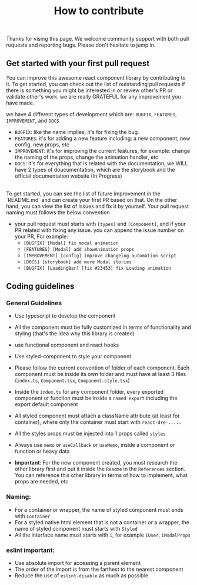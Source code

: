 
<Meta title="Introduction/Contributing" />

<center>
<h1>How to contribute</h1>
</center>
<br/>

Thanks for vising this page. We welcome community support with both pull requests and reporting bugs. Please don't hesitate to jump in.

## Get started with your first pull request

You can improve this awesome react component library by contributing to it. To get started, you can check out the list of outstanding pull requests if there is something you might be interested in or review other's PR or validate other's work. we are really GRATEFUL for any improvement you have made.

we have 4 different types of development which are: `BUGFIX`, `FEATURES`, `IMPROVEMENT`, and `DOCS`
- `BUGFIX`: like the name implies, it's for fixing the bug.
- `FEATURES`: it's for adding a new feature including: a new component, new config, new props, etc
- `IMPROVEMENT`: it's for improving the current features, for example: change the naming of the props, change the animation handler, etc
- `DOCS`: it's for everything that is related with the documentation, we WILL have 2 types of doucumentation, which are the storybook and the official documentation website (In Progress)

<br/>
To get started, you can see the list of future improvement in the `README.md` and can create your first PR based on that. On the other hand, you can view the list of issues and fix it by yourself. Your pull request naming must follows the below convention

- your pull request must starts with `[types]` and `[Component]`, and if your PR related with fixing any issue. you can append the issue number on your PR, For example: 
  - `[BUGFIX] [Modal] fix modal animation`
  - `[FEATURES] [Modal] add showAnimation props`
  - `[IMPROVEMENT] [config] improve changelog automation script`
  - `[DOCS] [storybook] add more Modal stories`
  - `[BUGFIX] [LoadingBar] [fix #23453] fix Loading animation`


## Coding guidelines
### General Guidelines
- Use typescript to develop the component
- All the component must be fully customized in terms of functionality and styling (that's the idea why this library is created)
- use functional component and react hooks
- Use styled-component to style your component
- Please follow the current convention of folder of each component. Each component must be inside its own folder and must have at least 3 files (`index.ts`, `Component.tsx`, `Component.style.tsx`)
- Inside the `index.ts` for any component folder, every exported component or function must be inside a `named export` including the export default component
- All styled component must attach a className attribute (at least for container), where only the container must start with `react-dre-.....`
- All the styles props must be injected into 1 props called `styles`
- Always use `memo` or `useCallback` or `useMemo`, inside a component or function or heavy data


- **Important**: For the new component created, you must research the other library first and put it inside the `Readme` in the `References` section. You can reference this other library in terms of how to implement, what props are needed, etc

### Naming:
- For a container or wrapper, the name of styled component must ends with `Container`
- For a styled native html element that is not a container or a wrapper, the name of styled component must starts with `Styled` 
- All the interface name must starts with `I`, for example `IUser`, `IModalProps`

### eslint important:
- Use absolute import for accessing a parent element
- The order of the import is from the farthest to the nearest component
- Reduce the use of `eslint-disable` as much as possible


